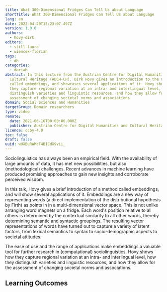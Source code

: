 ```yaml
---
title: What 300-Dimensional Fridges Can Tell Us about Language
shortTitle: What 300-Dimensional Fridges Can Tell Us about Language
lang: en
date: 2022-04-20T15:23:07.497Z
version: 1.0.0
authors:
  - hovy-dirk
editors:
  - still-laura
  - wiencek-florian
tags:
  - dh
categories:
  - dariah
abstract: In this lecture from the Austrian Centre for Digital Humanities and
  Cultural Heritage (ADCH-CH), Dirk Hovy gives an introduction to the method
  called embeddings, and showcases several applications of it. Hovy shows how
  they capture regional variation at an intra- and interlingual level, how they
  distinguish varieties and linguistic resources, and how they allow for the
  assessment of changing societal norms and associations.
domain: Social Sciences and Humanities
targetGroup: Domain researchers
type: video
remote:
  date: 2021-06-16T00:00:00.000Z
  publisher: Austrian Centre for Digital Humanities and Cultural Heritage (ACDH-CH)
licence: ccby-4.0
toc: false
draft: false
uuid: wUXBuRWMcT4BICdX9vii_
---
```

Sociolinguistics has always been an empirical field. With the availability of large amounts of data, it has met new possibilities, but also (methodological) challenges. Recent advances in machine learning have produced promising approaches to gain new insights and corroborate perceived wisdom.

In this talk, Hovy gives a brief introduction of a method called embeddings, and will show several applications of it. Embeddings are a new way of representing words (a direct implementation of the distributional hypothesis by Firth) as points in in a multi-dimensional vector space. This is not unlike arranging word magnets on a fridge. Each word's position relative to all others is determined by the contextual similarity to all other words, thereby determining semantic and syntactic groupings. The resulting vector representations of words have turned out to capture a variety of latent factors, from lexical semantics to syntax to socio-demographic aspects to societal attitudes.

The ease of use and the range of applications make embeddings a valuable tool for further research in (computational) sociolinguistics. Hovy shows how they capture regional variation at an intra- and interlingual level, how they distinguish varieties and linguistic resources, and how they allow for the assessment of changing societal norms and associations.

## Learning Outcomes



<VideoCard provider="youtube" id="tlbJSoHg6a0" title="What 300-Dimensional Fridges Can Tell Us about Language" subtitle="Click here to view" image="images/acdh-ch-video.png" />